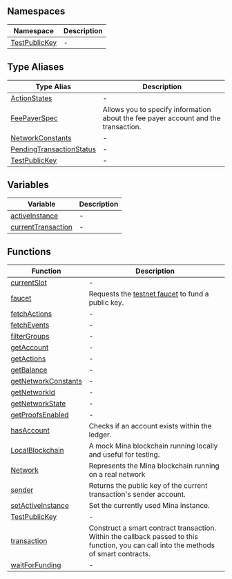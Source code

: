 ## Namespaces

| Namespace | Description |
| ------ | ------ |
| [TestPublicKey](namespaces/TestPublicKey/README.mdx) | - |

## Type Aliases

| Type Alias | Description |
| ------ | ------ |
| [ActionStates](type-aliases/ActionStates.mdx) | - |
| [FeePayerSpec](type-aliases/FeePayerSpec.mdx) | Allows you to specify information about the fee payer account and the transaction. |
| [NetworkConstants](type-aliases/NetworkConstants.mdx) | - |
| [PendingTransactionStatus](type-aliases/PendingTransactionStatus.mdx) | - |
| [TestPublicKey](type-aliases/TestPublicKey.mdx) | - |

## Variables

| Variable | Description |
| ------ | ------ |
| [activeInstance](variables/activeInstance.mdx) | - |
| [currentTransaction](variables/currentTransaction.mdx) | - |

## Functions

| Function | Description |
| ------ | ------ |
| [currentSlot](functions/currentSlot.mdx) | - |
| [faucet](functions/faucet.mdx) | Requests the [testnet faucet](https://faucet.minaprotocol.com/api/v1/faucet) to fund a public key. |
| [fetchActions](functions/fetchActions.mdx) | - |
| [fetchEvents](functions/fetchEvents.mdx) | - |
| [filterGroups](functions/filterGroups.mdx) | - |
| [getAccount](functions/getAccount.mdx) | - |
| [getActions](functions/getActions.mdx) | - |
| [getBalance](functions/getBalance.mdx) | - |
| [getNetworkConstants](functions/getNetworkConstants.mdx) | - |
| [getNetworkId](functions/getNetworkId.mdx) | - |
| [getNetworkState](functions/getNetworkState.mdx) | - |
| [getProofsEnabled](functions/getProofsEnabled.mdx) | - |
| [hasAccount](functions/hasAccount.mdx) | Checks if an account exists within the ledger. |
| [LocalBlockchain](functions/LocalBlockchain.mdx) | A mock Mina blockchain running locally and useful for testing. |
| [Network](functions/Network.mdx) | Represents the Mina blockchain running on a real network |
| [sender](functions/sender.mdx) | Returns the public key of the current transaction's sender account. |
| [setActiveInstance](functions/setActiveInstance.mdx) | Set the currently used Mina instance. |
| [TestPublicKey](functions/TestPublicKey.mdx) | - |
| [transaction](functions/transaction.mdx) | Construct a smart contract transaction. Within the callback passed to this function, you can call into the methods of smart contracts. |
| [waitForFunding](functions/waitForFunding.mdx) | - |
